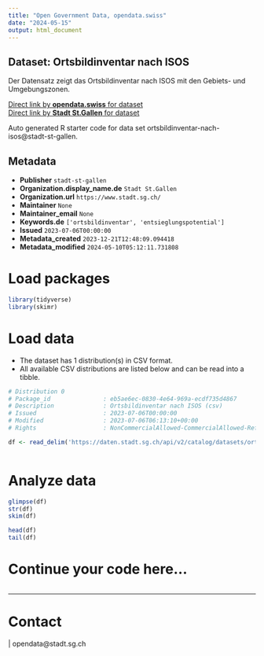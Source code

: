 ```yaml
---
title: "Open Government Data, opendata.swiss"
date: "2024-05-15"
output: html_document
---
```


## Dataset: Ortsbildinventar nach ISOS

Der Datensatz zeigt das Ortsbildinventar nach ISOS mit den Gebiets- und Umgebungszonen.

[Direct link by **opendata.swiss** for dataset](https://opendata.swiss/de/dataset/ortsbildinventar-nach-isos)<br>
[Direct link by **Stadt St.Gallen** for dataset](https://daten.stadt.sg.ch/explore/dataset/ortsbildinventar-nach-isos/)

Auto generated R starter code for data set ortsbildinventar-nach-isos@stadt-st-gallen.

## Metadata

- **Publisher** `stadt-st-gallen`
- **Organization.display_name.de** `Stadt St.Gallen`
- **Organization.url** `https://www.stadt.sg.ch/`
- **Maintainer** `None`
- **Maintainer_email** `None`
- **Keywords.de** `['ortsbildinventar', 'entsieglungspotential']`
- **Issued** `2023-07-06T00:00:00`
- **Metadata_created** `2023-12-21T12:48:09.094418`
- **Metadata_modified** `2024-05-10T05:12:11.731808`


# Load packages

```r

library(tidyverse)
library(skimr)

```

# Load data

-   The dataset has 1 distribution(s) in CSV format.
-   All available CSV distributions are listed below and can be read into a tibble.

```r

# Distribution 0
# Package_id               : eb5ae6ec-0830-4e64-969a-ecdf735d4867
# Description              : Ortsbildinventar nach ISOS (csv)
# Issued                   : 2023-07-06T00:00:00
# Modified                 : 2023-07-06T06:13:10+00:00
# Rights                   : NonCommercialAllowed-CommercialAllowed-ReferenceRequired

df <- read_delim('https://daten.stadt.sg.ch/api/v2/catalog/datasets/ortsbildinventar-nach-isos/exports/csv')



```

# Analyze data

```r

glimpse(df)
str(df)
skim(df)

head(df)
tail(df)

```

# Continue your code here...

```r

```

------------------------------------------------------------------------

# Contact

 | opendata@stadt.sg.ch
